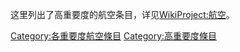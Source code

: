{{catmore1|[[WikiProject:航空|WikiProject:航空]]}}
{{Articles by Importance|topic=航空|project=航空|format=TOC}}
{{Wikipedia category}}
{{empty category}}
这里列出了高重要度的航空条目，详见[[WikiProject:航空|WikiProject:航空]]。
[[Category:各重要度航空條目|Category:各重要度航空條目]]
[[Category:高重要度條目|Category:高重要度條目]]